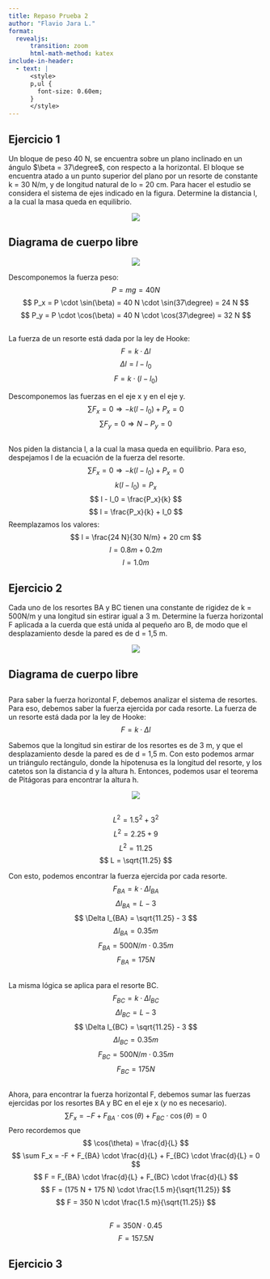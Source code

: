 ```yaml
---
title: Repaso Prueba 2
author: "Flavio Jara L."
format:
  revealjs:
      transition: zoom
      html-math-method: katex
include-in-header:
  - text: |
      <style>
      p,ul {
        font-size: 0.60em;
      }
      </style>
---
```


## Ejercicio 1
Un bloque de peso 40 N, se encuentra sobre un plano inclinado en un ángulo $\beta = 37\degree$, con respecto a la horizontal. El bloque se encuentra atado a un punto superior del plano por un resorte de constante k = 30 N/m, y de longitud natural de lo = 20 cm. Para hacer el estudio se considera el sistema de ejes indicado en la figura. Determine la distancia l, a la cual la masa queda en equilibrio.


::: {style="text-align:center; width:100%; margin-left: auto; margin-right: auto;"}
![](./1.png)
:::

## Diagrama de cuerpo libre


::: {style="text-align:center; width:100%; margin-left: auto; margin-right: auto;"}
![](./2.png)
:::
Descomponemos la fuerza peso:
$$ P = mg = 40 N $$
$$ P_x = P \cdot \sin(\beta) = 40 N \cdot \sin(37\degree) = 24 N $$
$$ P_y = P \cdot \cos(\beta) = 40 N \cdot \cos(37\degree) = 32 N $$

##
La fuerza de un resorte está dada por la ley de Hooke:
$$ F = k \cdot \Delta l $$
$$ \Delta l = l - l_0 $$
$$ F = k \cdot (l - l_0) $$


Descomponemos las fuerzas en el eje x y en el eje y.
$$ \sum F_x = 0 \Rightarrow -k(l - l_0) + P_x = 0 $$
$$ \sum F_y = 0 \Rightarrow N - P_y = 0 $$

##
Nos piden la distancia l, a la cual la masa queda en equilibrio. Para eso, despejamos l de la ecuación de la fuerza del resorte.
$$ \sum F_x = 0 \Rightarrow -k(l - l_0) + P_x = 0 $$
$$ k(l - l_0) = P_x $$
$$ l - l_0 = \frac{P_x}{k} $$
$$ l = \frac{P_x}{k} + l_0 $$
Reemplazamos los valores:
$$ l = \frac{24 N}{30 N/m} + 20 cm $$
$$ l = 0.8 m + 0.2 m $$
$$ l = 1.0 m $$

## Ejercicio 2
Cada uno de los resortes BA y BC tienen una constante de rigidez de k = 500N/m y una longitud sin estirar igual a 3 m. Determine la fuerza horizontal F aplicada a la cuerda que está unida al pequeño aro B, de modo que el desplazamiento desde la pared es de d = 1,5 m.

::: {style="text-align:center; width:50%; margin-left: auto; margin-right: auto;"}
![](./3.png)
:::

## Diagrama de cuerpo libre

## 
Para saber la fuerza horizontal F, debemos analizar el sistema de resortes. Para eso, debemos saber la fuerza ejercida por cada resorte. La fuerza de un resorte está dada por la ley de Hooke:
$$ F = k \cdot \Delta l $$

Sabemos que la longitud sin estirar de los resortes es de 3 m, y que el desplazamiento desde la pared es de d = 1,5 m. Con esto podemos armar un triángulo rectángulo, donde la hipotenusa es la longitud del resorte, y los catetos son la distancia d y la altura h. Entonces, podemos usar el teorema de Pitágoras para encontrar la altura h.

::: {style="text-align:center; width:50%; margin-left: auto; margin-right: auto;"}
![](./4.jpg)
:::

##
$$ L^2 = 1.5^2 + 3^2 $$
$$ L^2 = 2.25 + 9 $$
$$ L^2 = 11.25 $$
$$ L = \sqrt{11.25} $$

Con esto, podemos encontrar la fuerza ejercida por cada resorte. 
$$ F_{BA} = k \cdot \Delta l_{BA} $$
$$ \Delta l_{BA} = L - 3 $$
$$ \Delta l_{BA} = \sqrt{11.25} - 3 $$
$$ \Delta l_{BA} = 0.35 m $$
$$ F_{BA} = 500 N/m \cdot 0.35 m $$
$$ F_{BA} = 175 N $$

##
La misma lógica se aplica para el resorte BC.
$$ F_{BC} = k \cdot \Delta l_{BC} $$
$$ \Delta l_{BC} = L - 3 $$
$$ \Delta l_{BC} = \sqrt{11.25} - 3 $$
$$ \Delta l_{BC} = 0.35 m $$
$$ F_{BC} = 500 N/m \cdot 0.35 m $$
$$ F_{BC} = 175 N $$

##
Ahora, para encontrar la fuerza horizontal F, debemos sumar las fuerzas ejercidas por los resortes BA y BC en el eje x ($y$ no es necesario).
$$ \sum F_x = -F + F_{BA} \cdot \cos(\theta) + F_{BC} \cdot \cos(\theta) = 0 $$
Pero recordemos que $$ \cos(\theta) = \frac{d}{L} $$
$$ \sum F_x = -F + F_{BA} \cdot \frac{d}{L} + F_{BC} \cdot \frac{d}{L} = 0 $$
$$ F = F_{BA} \cdot \frac{d}{L} + F_{BC} \cdot \frac{d}{L} $$
$$ F = (175 N + 175 N) \cdot \frac{1.5 m}{\sqrt{11.25}} $$
$$ F = 350 N \cdot \frac{1.5 m}{\sqrt{11.25}} $$

##

$$ F = 350 N \cdot 0.45 $$
$$ F = 157.5 N $$

## Ejercicio 3
